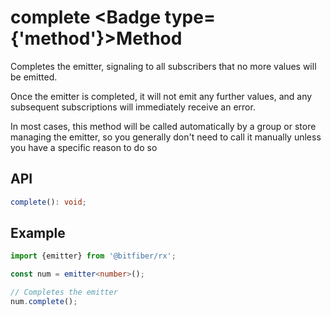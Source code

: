 
# complete <Badge type={'method'}>Method</Badge>

Completes the emitter, signaling to all subscribers that no more values will be emitted.

Once the emitter is completed, it will not emit any further values, and any subsequent subscriptions
will immediately receive an error.

In most cases, this method will be called automatically by a group or store managing the emitter,
so you generally don't need to call it manually unless you have a specific reason to do so

## API

```ts copy
complete(): void;
```

## Example

```ts copy
import {emitter} from '@bitfiber/rx';

const num = emitter<number>();

// Completes the emitter
num.complete();
```
